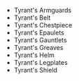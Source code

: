 - <WowHeadItem id="14834">Tyrant's Armguards</WonderfulHeadItem>
- <WowHeadItem id="14838">Tyrant's Belt</WonderfulHeadItem>
- <WowHeadItem id="14835">Tyrant's Chestpiece</WonderfulHeadItem>
- <WowHeadItem id="14841">Tyrant's Epaulets</WonderfulHeadItem>
- <WowHeadItem id="14833">Tyrant's Gauntlets</WonderfulHeadItem>
- <WowHeadItem id="14839">Tyrant's Greaves</WonderfulHeadItem>
- <WowHeadItem id="14843">Tyrant's Helm</WonderfulHeadItem>
- <WowHeadItem id="14840">Tyrant's Legplates</WonderfulHeadItem>
- <WowHeadItem id="14842">Tyrant's Shield</WonderfulHeadItem>